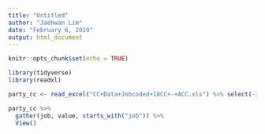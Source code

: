 ```yaml
---
title: "Untitled"
author: "Jaehwan Lim"
date: "February 6, 2019"
output: html_document
---
```


```r
knitr::opts_chunk$set(echo = TRUE)
```

```r
library(tidyverse)
library(readxl)

party_cc <- read_excel("CC+Data+Jobcoded+18CC+-+ACC.xls") %>% select(-id) %>% rename(purgede = pursede, march = lmarch)

```

```r
party_cc %>% 
  gather(job, value, starts_with("job")) %>% 
  View()
```

